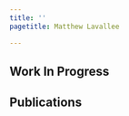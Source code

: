 ```yaml
---
title: ''
pagetitle: Matthew Lavallee

---
```


<link rel="stylesheet" href="styles.css" type="text/css">
<link rel="stylesheet" href="academicicons/css/academicons.min.css"/>

## Work In Progress
## Publications
